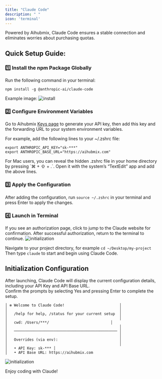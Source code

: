 ```yaml
---
title: "Claude Code"
description: " "
icon: 'terminal'
---
```


Powered by Aihubmix, Claude Code ensures a stable connection and eliminates worries about purchasing quotas.

## Quick Setup Guide:
### 1️⃣ Install the npm Package Globally

Run the following command in your terminal:
```shell
npm install -g @anthropic-ai/claude-code
```
Example image:
![install](./../media/aihubmix-claude-code-npm.png)

### 2️⃣ Configure Environment Variables

Go to Aihubmix [Keys page](https://aihubmix.com/token) to generate your API key, then add this key and the forwarding URL to your system environment variables.

For example, add the following lines to your ~/.zshrc file:
```shell
export ANTHROPIC_API_KEY="sk-***"
export ANTHROPIC_BASE_URL="https://aihubmix.com"
```
<Tip>
For Mac users, you can reveal the hidden .zshrc file in your home directory by pressing `⌘ + ⇧ + .`. Open it with the system’s “TextEdit” app and add the above lines.
</Tip>

### 3️⃣ Apply the Configuration

After adding the configuration, run `source ~/.zshrc` in your terminal and press Enter to apply the changes.

### 4️⃣ Launch in Terminal

If you see an authorization page, click to jump to the Claude website for confirmation. After successful authorization, return to the terminal to continue.
![initialization](./../media/claude-Oauth.png)

Navigate to your project directory, for example `cd ~/Desktop/my-project`  
Then type `claude` to start and begin using Claude Code.

## Initialization Configuration
  
After launching, Claude Code will display the current configuration details, including your API Key and API Base URL.  
Confirm the prompts by selecting Yes and pressing Enter to complete the setup.
```shell
│ ✻ Welcome to Claude Code!                         │
│                                                   │
│   /help for help, /status for your current setup  │
│                                                   │
│   cwd: /Users/***/                            │
│                                                   │
│   ─────────────────────────────────────────────── │
│                                                   │
│   Overrides (via env):                            │
│                                                   │
│   • API Key: sk-*** │
│   • API Base URL: https://aihubmix.com    
```

![initialization](./../media/aihubmix-claude-code.png)

Enjoy coding with Claude!